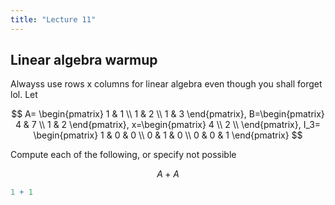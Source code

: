 ```yaml
---
title: "Lecture 11"
---
```


## Linear algebra warmup

Alwayss use rows x columns for linear algebra even though you shall forget lol. Let

$$
A= \begin{pmatrix} 
1 & 1 \\
1 & 2 \\
1 & 3
 \end{pmatrix}, 
B=\begin{pmatrix} 
4 & 7 \\
1 & 2
\end{pmatrix}, 
x=\begin{pmatrix} 
4 \\
2 \\
 \end{pmatrix}, 
I_3= \begin{pmatrix}
1 & 0 & 0 \\
0 & 1 & 0 \\
0 & 0 & 1
\end{pmatrix} 
$$

Compute each of the following, or specify not possible

$$
A+A
$$

```r
1 + 1
```
